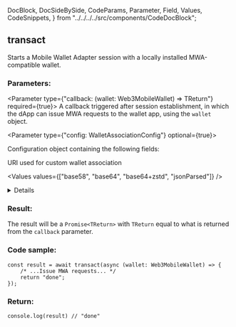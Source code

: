   DocBlock,
  DocSideBySide,
  CodeParams,
  Parameter,
  Field,
  Values,
  CodeSnippets,
} from "../../../../src/components/CodeDocBlock";

<DocBlock>

## transact

Starts a Mobile Wallet Adapter session with a locally installed MWA-compatible wallet.

<DocSideBySide>

<CodeParams>

### Parameters:

<Parameter type={"callback: (wallet: Web3MobileWallet) => TReturn"} required={true}>
  A callback triggered after session establishment, in which the dApp can issue MWA requests
  to the wallet app, using the `wallet` object.
</Parameter>

<Parameter type={"config: WalletAssociationConfig"} optional={true}>

Configuration object containing the following fields:

<Field name="baseUri" type="string" optional={true} >

URI used for custom wallet association

<Values values={["base58", "base64", "base64+zstd", "jsonParsed"]} />

<details>

As per [spec](https://solana-mobile.github.io/mobile-wallet-adapter/spec/spec.html#endpoint-specific-uris), during session establishment, the wallet may return a custom URI to use for future session stablishments.
The dApp can choose to use this custom URI by suppyling it through this parameter.
</details>

</Field>

</Parameter>

### Result:

The result will be a `Promise<TReturn>` with `TReturn` equal to what is returned from the
`callback` parameter.

</CodeParams>

<CodeSnippets>

### Code sample:

```tsx
const result = await transact(async (wallet: Web3MobileWallet) => {
    /* ...Issue MWA requests... */
    return "done";
});
```

### Return:

```tsx
console.log(result) // "done"
```

</CodeSnippets>
</DocSideBySide>
</DocBlock>
